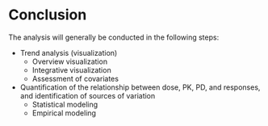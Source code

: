# Conclusion {#sec-conclusion}

The analysis will generally be conducted in the following steps:

-   Trend analysis (visualization)
    -   Overview visualization
    -   Integrative visualization
    -   Assessment of covariates
-   Quantification of the relationship between dose, PK, PD, and responses, and identification of sources of variation
    -   Statistical modeling
    -   Empirical modeling
